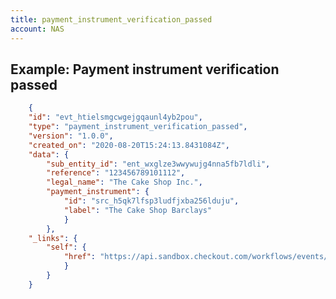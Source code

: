 ```yaml
---
title: payment_instrument_verification_passed
account: NAS
---
```


## Example: Payment instrument verification passed

```json
    {
    "id": "evt_htielsmgcwgejgqaunl4yb2pou",
    "type": "payment_instrument_verification_passed",
    "version": "1.0.0",
    "created_on": "2020-08-20T15:24:13.8431084Z",
    "data": {
        "sub_entity_id": "ent_wxglze3wwywujg4nna5fb7ldli",
        "reference": "123456789101112",
        "legal_name": "The Cake Shop Inc.",
        "payment_instrument": {
            "id": "src_h5qk7lfsp3ludfjxba256lduju",
            "label": "The Cake Shop Barclays"
            }
        },
    "_links": {
        "self": {
            "href": "https://api.sandbox.checkout.com/workflows/events/evt_htielsmgcwgejgqaunl4yb2pou"
            }
        }
    }
```

